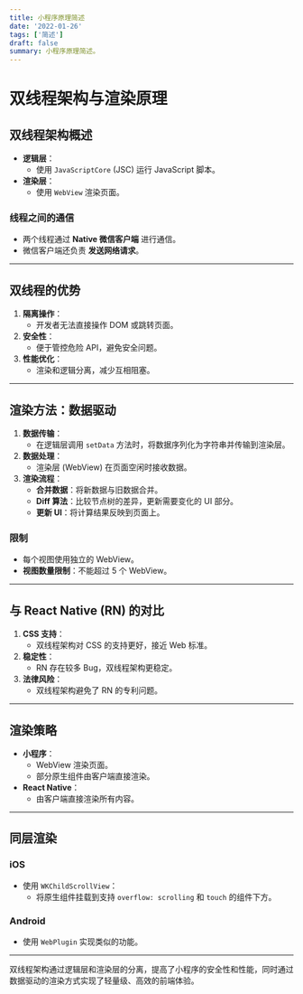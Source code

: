 ```yaml
---
title: 小程序原理简述
date: '2022-01-26'
tags: ['简述']
draft: false
summary: 小程序原理简述。
---
```


# 双线程架构与渲染原理

## **双线程架构概述**
- **逻辑层**：
  - 使用 `JavaScriptCore` (JSC) 运行 JavaScript 脚本。
- **渲染层**：
  - 使用 `WebView` 渲染页面。

### **线程之间的通信**
- 两个线程通过 **Native 微信客户端** 进行通信。
- 微信客户端还负责 **发送网络请求**。

---

## **双线程的优势**
1. **隔离操作**：
   - 开发者无法直接操作 DOM 或跳转页面。
2. **安全性**：
   - 便于管控危险 API，避免安全问题。
3. **性能优化**：
   - 渲染和逻辑分离，减少互相阻塞。

---

## **渲染方法：数据驱动**
1. **数据传输**：
   - 在逻辑层调用 `setData` 方法时，将数据序列化为字符串并传输到渲染层。
2. **数据处理**：
   - 渲染层 (WebView) 在页面空闲时接收数据。
3. **渲染流程**：
   - **合并数据**：将新数据与旧数据合并。
   - **Diff 算法**：比较节点树的差异，更新需要变化的 UI 部分。
   - **更新 UI**：将计算结果反映到页面上。

### **限制**
- 每个视图使用独立的 WebView。
- **视图数量限制**：不能超过 5 个 WebView。

---

## **与 React Native (RN) 的对比**
1. **CSS 支持**：
   - 双线程架构对 CSS 的支持更好，接近 Web 标准。
2. **稳定性**：
   - RN 存在较多 Bug，双线程架构更稳定。
3. **法律风险**：
   - 双线程架构避免了 RN 的专利问题。

---

## **渲染策略**
- **小程序**：
  - WebView 渲染页面。
  - 部分原生组件由客户端直接渲染。
- **React Native**：
  - 由客户端直接渲染所有内容。

---

## **同层渲染**
### **iOS**
- 使用 `WKChildScrollView`：
  - 将原生组件挂载到支持 `overflow: scrolling` 和 `touch` 的组件下方。

### **Android**
- 使用 `WebPlugin` 实现类似的功能。

---

双线程架构通过逻辑层和渲染层的分离，提高了小程序的安全性和性能，同时通过数据驱动的渲染方式实现了轻量级、高效的前端体验。